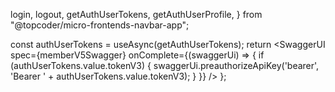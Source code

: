 
  login,
  logout,
  getAuthUserTokens,
  getAuthUserProfile,
} from "@topcoder/micro-frontends-navbar-app";

  const authUserTokens = useAsync(getAuthUserTokens);
  return <SwaggerUI spec={memberV5Swagger} onComplete={(swaggerUi) => {
    if (authUserTokens.value.tokenV3) {
      swaggerUi.preauthorizeApiKey('bearer', 'Bearer ' + authUserTokens.value.tokenV3);
    }
  }} />
};

